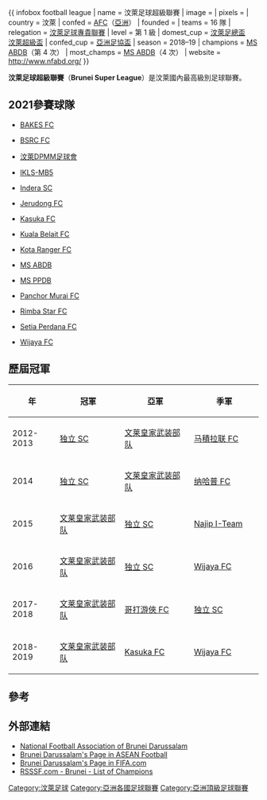 {{ infobox football league
| name          = 汶萊足球超級聯賽
| image         = 
| pixels        = 
| country       = 汶萊
| confed        = [[亞洲足球聯合總會|AFC]]（[[亞洲|亞洲]]）
| founded       = {{Start date and age|2012}}
| teams         = 16 隊
| relegation    = [[汶萊足球專貴聯賽|汶萊足球專貴聯賽]]
| level         = 第 1 級
| domest_cup    = [[汶萊足總盃|汶萊足總盃]]<br /> [[汶萊超級盃|汶萊超級盃]]
| confed_cup    = [[亞洲足協盃|亞洲足協盃]]
| season        = 2018–19
| champions     = [[汶萊皇家武装部隊體育理事會|MS ABDB]]（第 4 次）
| most_champs   = [[汶萊皇家武装部隊體育理事會|MS ABDB]]（4 次）
| website       = http://www.nfabd.org/
}}

'''汶萊足球超級聯賽'''（'''Brunei Super League'''）是汶萊國內最高級別足球聯賽。

==2021參賽球隊== 

* {{Flag icon|Brunei}} [[BAKES_FC|BAKES FC]] 
* {{Flag icon|Brunei}} [[BSRC_FC|BSRC FC]]
* {{Flag icon|Brunei}} [[汶萊DPMM足球會|汶萊DPMM足球會]]
* {{Flag icon|Brunei}} [[IKLS-MB5|IKLS-MB5]]
* {{Flag icon|Brunei}} [[Indera_SC|Indera SC]]
* {{Flag icon|Brunei}} [[Jerudong_FC|Jerudong FC]]
* {{Flag icon|Brunei}} [[Kasuka_FC|Kasuka FC]]
* {{Flag icon|Brunei}} [[Kuala_Belait_FC|Kuala Belait FC]]
* {{Flag icon|Brunei}} [[Kota_Ranger_FC|Kota Ranger FC]]
* {{Flag icon|Brunei}} [[MS_ABDB|MS ABDB]]
* {{Flag icon|Brunei}} [[MS_PPDB|MS PPDB]]
* {{Flag icon|Brunei}}  [[Panchor_Murai_FC|Panchor Murai FC]]
* {{Flag icon|Brunei}}  [[Rimba_Star_FC|Rimba Star FC]]
* {{Flag icon|Brunei}}  [[Setia_Perdana_FC|Setia Perdana FC]]
* {{Flag icon|Brunei}}  [[Wijaya_FC|Wijaya FC]]

==歷屆冠軍==
{| class=wikitable
! width=90|年
! width=150|冠軍
! width=150|亞軍
! width=150|季軍
|-
| 2012-2013
| [[独立_SC|独立 SC]]
| [[文莱皇家武装部队体育理事会|文莱皇家武装部队]]
| [[马積拉联_FC|马積拉联 FC]]
|-
| 2014
| [[独立_SC|独立 SC]]
| [[文莱皇家武装部队体育理事会|文莱皇家武装部队]]
| [[纳哈普_FC|纳哈普 FC]]
|-
| 2015
| [[文莱皇家武装部队体育理事会|文莱皇家武装部队]]
| [[独立_SC|独立 SC]]
| [[Najip_I-Team|Najip I-Team]]
|-
| 2016
| [[文莱皇家武装部队体育理事会|文莱皇家武装部队]]
| [[独立_SC|独立 SC]]
| [[Wijaya_FC|Wijaya FC]]
|-
| 2017-2018
| [[文莱皇家武装部队体育理事会|文莱皇家武装部队]]
| [[哥打游俠_FC|哥打游俠 FC]]
| [[独立_SC|独立 SC]]
|-
| 2018-2019
| [[文莱皇家武装部队体育理事会|文莱皇家武装部队]]
| [[Kasuka_FC|Kasuka FC]]
| [[Wijaya_FC|Wijaya FC]]
|}

==參考==
{{reflist}}


==外部連結==
* [http://nfabd.org/index.htm National Football Association of Brunei Darussalam] {{Wayback|url=http://nfabd.org/index.htm |date=20180919201720 }}
* [http://www.aseanfootball.org/v2/?page_id=6959 Brunei Darussalam's Page in ASEAN Football] {{Wayback|url=http://www.aseanfootball.org/v2/?page_id=6959 |date=20150427064316 }}
* [http://www.fifa.com/associations/association=bru/index.html#nationalleague=res Brunei Darussalam's Page in FIFA.com] {{Wayback|url=http://www.fifa.com/associations/association=bru/index.html#nationalleague=res |date=20181215123804 }}
* [http://www.rsssf.com/tablesb/bruneichamp.html RSSSF.com - Brunei - List of Champions] {{Wayback|url=http://www.rsssf.com/tablesb/bruneichamp.html |date=20120206033813 }}
{{AFC leagues}}
[[Category:汶萊足球|Category:汶萊足球]]
[[Category:亞洲各國足球聯賽|Category:亞洲各國足球聯賽]]
[[Category:亞洲頂級足球聯賽|Category:亞洲頂級足球聯賽]]